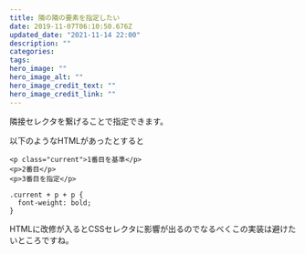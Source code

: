 ```yaml
---
title: 隣の隣の要素を指定したい
date: 2019-11-07T06:10:50.676Z
updated_date: "2021-11-14 22:00"
description: ""
categories:
tags:
hero_image: ""
hero_image_alt: ""
hero_image_credit_text: ""
hero_image_credit_link: ""
---
```

隣接セレクタを繋げることで指定できます。

以下のようなHTMLがあったとすると

```
<p class="current">1番目を基準</p>
<p>2番目</p>
<p>3番目を指定</p>
```

```
.current + p + p {
  font-weight: bold;
}
```

HTMLに改修が入るとCSSセレクタに影響が出るのでなるべくこの実装は避けたいところですね。
